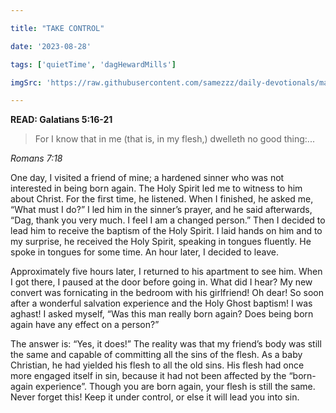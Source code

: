 ```yaml
---

title: "TAKE CONTROL"

date: '2023-08-28'

tags: ['quietTime', 'dagHewardMills']

imgSrc: 'https://raw.githubusercontent.com/samezzz/daily-devotionals/main/images/evangelist-dag.jpg'

---
```


**READ: Galatians 5:16-21**

>For I know that in me (that is, in my flesh,) dwelleth no good thing:...

*Romans 7:18*

One day, I visited a friend of mine; a hardened sinner who was not interested in being born again. The Holy Spirit led me to witness to him about Christ. For the first time, he listened. When I finished, he asked me, “What must I do?” I led him in the sinner’s prayer, and he said afterwards, “Dag, thank you very much. I feel I am a changed person.” Then I decided to lead him to receive the baptism of the Holy Spirit. I laid hands on him and to my surprise, he received the Holy Spirit, speaking in tongues fluently. He spoke in tongues for some time. An hour later, I decided to leave.

Approximately five hours later, I returned to his apartment to see him. When I got there, I paused at the door before going in. What did I hear? My new convert was fornicating in the bedroom with his girlfriend! Oh dear! So soon after a wonderful salvation experience and the Holy Ghost baptism! I was aghast! I asked myself, “Was this man really born again? Does being born again have any effect on a person?”

The answer is: “Yes, it does!” The reality was that my friend’s body was still the same and capable of committing all the sins of the flesh. As a baby Christian, he had yielded his flesh to all the old sins. His flesh had once more engaged itself in sin, because it had not been affected by the “born-again experience”. Though you are born again, your flesh is still the same. Never forget this! Keep it under control, or else it will lead you into sin.

